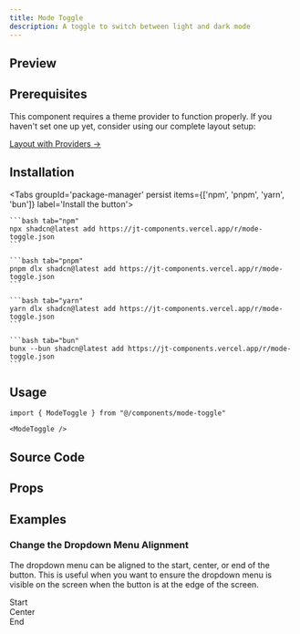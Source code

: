 ```yaml
---
title: Mode Toggle
description: A toggle to switch between light and dark mode
---
```




## Preview

<RegistryPreview>
    <ModeToggle />
</RegistryPreview>

## Prerequisites

This component requires a theme provider to function properly. If you haven't set one up yet, consider using our complete layout setup:

[Layout with Providers →](/docs/layout-with-providers)

## Installation

<div className="w-full flex justify-end">
    <OpenInV0Button url="https://jt-components.vercel.app/r/mode-toggle.json" />
</div>

<Tabs groupId='package-manager' persist items={['npm', 'pnpm', 'yarn', 'bun']} label='Install the button'>

    ```bash tab="npm"
    npx shadcn@latest add https://jt-components.vercel.app/r/mode-toggle.json
    ```

    ```bash tab="pnpm"
    pnpm dlx shadcn@latest add https://jt-components.vercel.app/r/mode-toggle.json
    ```

    ```bash tab="yarn"
    yarn dlx shadcn@latest add https://jt-components.vercel.app/r/mode-toggle.json
    ```

    ```bash tab="bun"
    bunx --bun shadcn@latest add https://jt-components.vercel.app/r/mode-toggle.json
    ```
</Tabs>

## Usage

```tsx
import { ModeToggle } from "@/components/mode-toggle"
```

```tsx
<ModeToggle />
```

## Source Code

<RegistryExplorer 
  componentName="mode-toggle" 
  defaultSelectedFile="registry/mode-toggle/components/mode-toggle.tsx" 
/>

## Props

<AutoTypeTable path="./registry/mode-toggle/components/mode-toggle.tsx" name="ModeToggleProps" />

## Examples

### Change the Dropdown Menu Alignment

The dropdown menu can be aligned to the start, center, or end of the button.  This is useful when you want to ensure the dropdown menu is visible on the screen when the button is at the edge of the screen.

<Card className="min-h-[350px] bg-background shadow-none flex flex-row gap-4 justify-between p-4 items-start pt-[116px]">
<div className="flex flex-col gap-3 items-start">
  <Label htmlFor="start-toggle" className="text-sm text-muted-foreground">Start</Label>
  <ModeToggle align="start" />
</div>
<div className="flex flex-col gap-3 items-center">
  <Label htmlFor="center-toggle" className="text-sm text-muted-foreground">Center</Label>
  <ModeToggle align="center" />
</div>
<div className="flex flex-col gap-3 items-end">
  <Label htmlFor="end-toggle" className="text-sm text-muted-foreground">End</Label>
  <ModeToggle align="end" />
</div>
</Card>